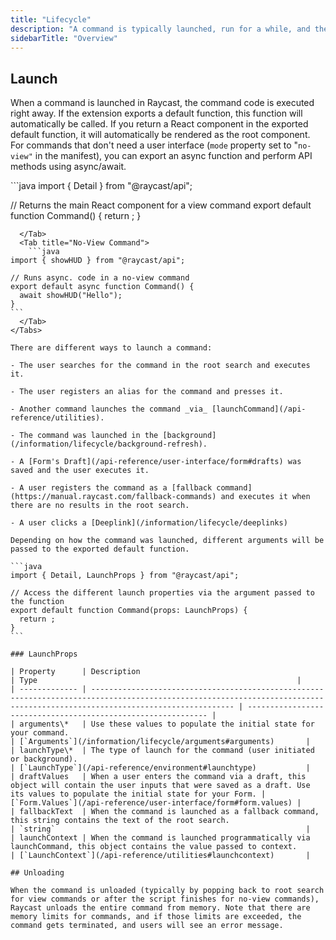 ```yaml
---
title: "Lifecycle"
description: "A command is typically launched, run for a while, and then is unloaded."
sidebarTitle: "Overview"
---
```


## Launch

When a command is launched in Raycast, the command code is executed right away. If the extension exports a default function, this function will automatically be called. If you return a React component in the exported default function, it will automatically be rendered as the root component. For commands that don't need a user interface (`mode` property set to "`no-view"` in the manifest), you can export an async function and perform API methods using async/await.

<Tabs>
  <Tab title="View Command">
    ```java
import { Detail } from "@raycast/api";

// Returns the main React component for a view command
export default function Command() {
return ;
}

````
  </Tab>
  <Tab title="No-View Command">
    ```java
import { showHUD } from "@raycast/api";

// Runs async. code in a no-view command
export default async function Command() {
  await showHUD("Hello");
}
```
  </Tab>
</Tabs>

There are different ways to launch a command:

- The user searches for the command in the root search and executes it.

- The user registers an alias for the command and presses it.

- Another command launches the command _via_ [launchCommand](/api-reference/utilities).

- The command was launched in the [background](/information/lifecycle/background-refresh).

- A [Form's Draft](/api-reference/user-interface/form#drafts) was saved and the user executes it.

- A user registers the command as a [fallback command](https://manual.raycast.com/fallback-commands) and executes it when there are no results in the root search.

- A user clicks a [Deeplink](/information/lifecycle/deeplinks)

Depending on how the command was launched, different arguments will be passed to the exported default function.

```java
import { Detail, LaunchProps } from "@raycast/api";

// Access the different launch properties via the argument passed to the function
export default function Command(props: LaunchProps) {
  return ;
}
```

### LaunchProps

| Property      | Description                                                                                                                                                                  | Type                                                          |
| ------------- | ---------------------------------------------------------------------------------------------------------------------------------------------------------------------------- | ------------------------------------------------------------- |
| arguments\*   | Use these values to populate the initial state for your command.                                                                                                             | [`Arguments`](/information/lifecycle/arguments#arguments)       |
| launchType\*  | The type of launch for the command (user initiated or background).                                                                                                           | [`LaunchType`](/api-reference/environment#launchtype)           |
| draftValues   | When a user enters the command via a draft, this object will contain the user inputs that were saved as a draft. Use its values to populate the initial state for your Form. | [`Form.Values`](/api-reference/user-interface/form#form.values) |
| fallbackText  | When the command is launched as a fallback command, this string contains the text of the root search.                                                                        | `string`                                                        |
| launchContext | When the command is launched programmatically via launchCommand, this object contains the value passed to context.                                                           | [`LaunchContext`](/api-reference/utilities#launchcontext)       |

## Unloading

When the command is unloaded (typically by popping back to root search for view commands or after the script finishes for no-view commands), Raycast unloads the entire command from memory. Note that there are memory limits for commands, and if those limits are exceeded, the command gets terminated, and users will see an error message.